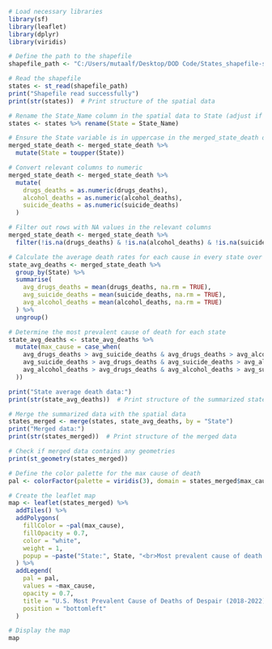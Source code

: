 
```r
# Load necessary libraries
library(sf)
library(leaflet)
library(dplyr)
library(viridis)

# Define the path to the shapefile
shapefile_path <- "C:/Users/mutaalf/Desktop/DOD Code/States_shapefile-shp/States_shapefile.shp"

# Read the shapefile
states <- st_read(shapefile_path)
print("Shapefile read successfully")
print(str(states))  # Print structure of the spatial data

# Rename the State_Name column in the spatial data to State (adjust if needed)
states <- states %>% rename(State = State_Name)

# Ensure the State variable is in uppercase in the merged_state_death dataset
merged_state_death <- merged_state_death %>%
  mutate(State = toupper(State))

# Convert relevant columns to numeric
merged_state_death <- merged_state_death %>%
  mutate(
    drugs_deaths = as.numeric(drugs_deaths),
    alcohol_deaths = as.numeric(alcohol_deaths),
    suicide_deaths = as.numeric(suicide_deaths)
  )

# Filter out rows with NA values in the relevant columns
merged_state_death <- merged_state_death %>%
  filter(!is.na(drugs_deaths) & !is.na(alcohol_deaths) & !is.na(suicide_deaths))

# Calculate the average death rates for each cause in every state over the 5 years
state_avg_deaths <- merged_state_death %>%
  group_by(State) %>%
  summarise(
    avg_drugs_deaths = mean(drugs_deaths, na.rm = TRUE),
    avg_suicide_deaths = mean(suicide_deaths, na.rm = TRUE),
    avg_alcohol_deaths = mean(alcohol_deaths, na.rm = TRUE)
  ) %>%
  ungroup()

# Determine the most prevalent cause of death for each state
state_avg_deaths <- state_avg_deaths %>%
  mutate(max_cause = case_when(
    avg_drugs_deaths > avg_suicide_deaths & avg_drugs_deaths > avg_alcohol_deaths ~ "Drug Overdoses",
    avg_suicide_deaths > avg_drugs_deaths & avg_suicide_deaths > avg_alcohol_deaths ~ "Suicide",
    avg_alcohol_deaths > avg_drugs_deaths & avg_alcohol_deaths > avg_suicide_deaths ~ "Alcohol"
  ))

print("State average death data:")
print(str(state_avg_deaths))  # Print structure of the summarized state death data

# Merge the summarized data with the spatial data
states_merged <- merge(states, state_avg_deaths, by = "State")
print("Merged data:")
print(str(states_merged))  # Print structure of the merged data

# Check if merged data contains any geometries
print(st_geometry(states_merged))

# Define the color palette for the max cause of death
pal <- colorFactor(palette = viridis(3), domain = states_merged$max_cause)

# Create the leaflet map
map <- leaflet(states_merged) %>%
  addTiles() %>%
  addPolygons(
    fillColor = ~pal(max_cause),
    fillOpacity = 0.7,
    color = "white",
    weight = 1,
    popup = ~paste("State:", State, "<br>Most prevalent cause of death:", max_cause)
  ) %>%
  addLegend(
    pal = pal,
    values = ~max_cause,
    opacity = 0.7,
    title = "U.S. Most Prevalent Cause of Deaths of Despair (2018-2022)<br><span style='font-size:10px; color: black;'>Data obtained from the National Center for Health Statistics (CDC)</span>",
    position = "bottomleft"
  )

# Display the map
map
```